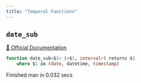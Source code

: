 ```yaml
---
title: "Temporal Functions"
---
```


## `date_sub`
[🔗 Official Documentation]()

```sql
function date_sub<$1> (<$1, interval>) returns $1
	where $1 in (date, datetime, timestamp)
```


   Finished man in 0.032 secs

